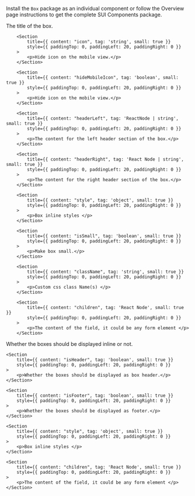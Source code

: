 
<Section
	title="Installation"
	contained={true}
	style={{ paddingTop: 20, paddingBottom: 0 }}
>
	<p>
		Install the <Code small={true}>Box</Code> package as an individual
		component or follow the Overview page instructions to get the complete SUI
		Components package.
	</p>
</Section>

<Section title="Box Props" border={true}>
    	<Section
    		title={{ content: "title", tag: 'string', small: true }}
    		style={{ paddingTop: 0, paddingLeft: 20, paddingRight: 0 }}
    	>
    		<p>The title of the box.</p>
    	</Section>

    	<Section
    		title={{ content: "icon", tag: 'string', small: true }}
    		style={{ paddingTop: 0, paddingLeft: 20, paddingRight: 0 }}
    	>
    		<p>Hide icon on the mobile view.</p>
    	</Section>

    	<Section
    		title={{ content: "hideMobileIcon", tag: 'boolean', small: true }}
    		style={{ paddingTop: 0, paddingLeft: 20, paddingRight: 0 }}
    	>
    		<p>Hide icon on the mobile view.</p>
    	</Section>

    	<Section
    		title={{ content: "headerLeft", tag: 'ReactNode | string', small: true }}
    		style={{ paddingTop: 0, paddingLeft: 20, paddingRight: 0 }}
    	>
    		<p>The content for the left header section of the box.</p>
    	</Section>

    	<Section
    		title={{ content: "headerRight", tag: 'React Node | string', small: true }}
    		style={{ paddingTop: 0, paddingLeft: 20, paddingRight: 0 }}
    	>
    		<p>The content for the right header section of the box.</p>
    	</Section>

    	<Section
    		title={{ content: "style", tag: 'object', small: true }}
    		style={{ paddingTop: 0, paddingLeft: 20, paddingRight: 0 }}
    	>
    		<p>Box inline styles </p>
    	</Section>

    	<Section
    		title={{ content: "isSmall", tag: 'boolean', small: true }}
    		style={{ paddingTop: 0, paddingLeft: 20, paddingRight: 0 }}
    	>
    		<p>Make box small.</p>
    	</Section>

    	<Section
    		title={{ content: "className", tag: 'string', small: true }}
    		style={{ paddingTop: 0, paddingLeft: 20, paddingRight: 0 }}
    	>
    		<p>Custom css class Name(s) </p>
    	</Section>

    	<Section
    		title={{ content: "children", tag: 'React Node', small: true }}
    		style={{ paddingTop: 0, paddingLeft: 20, paddingRight: 0 }}
    	>
    		<p>The content of the field, it could be any form element </p>
    	</Section>

</Section>


<Section title="BoxGroup Props" border={true}>
	<Section
		title={{ content: "isInline", tag: 'boolean', small: true }}
		style={{ paddingTop: 0, paddingLeft: 20, paddingRight: 0 }}
	>
		<p>Whether the boxes should be displayed inline or not.</p>
	</Section>

	<Section
		title={{ content: "isHeader", tag: 'boolean', small: true }}
		style={{ paddingTop: 0, paddingLeft: 20, paddingRight: 0 }}
	>
		<p>Whether the boxes should be displayed as box header.</p>
	</Section>

	<Section
		title={{ content: "isFooter", tag: 'boolean', small: true }}
		style={{ paddingTop: 0, paddingLeft: 20, paddingRight: 0 }}
	>
		<p>Whether the boxes should be displayed as footer.</p>
	</Section>

	<Section
		title={{ content: "style", tag: 'object', small: true }}
		style={{ paddingTop: 0, paddingLeft: 20, paddingRight: 0 }}
	>
		<p>Box inline styles </p>
	</Section>

	<Section
		title={{ content: "children", tag: 'React Node', small: true }}
		style={{ paddingTop: 0, paddingLeft: 20, paddingRight: 0 }}
	>
		<p>The content of the field, it could be any form element </p>
	</Section>

</Section>
